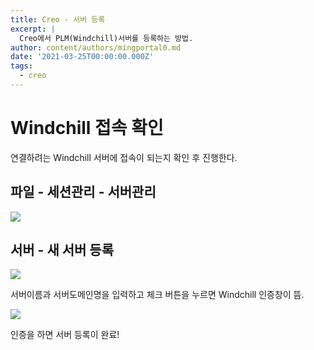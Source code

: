 ```yaml
---
title: Creo - 서버 등록
excerpt: |
  Creo에서 PLM(Windchill)서버를 등록하는 방법.
author: content/authors/mingportal0.md
date: '2021-03-25T00:00:00.000Z'
tags:
  - creo
---
```



# Windchill 접속 확인

연결하려는 Windchill 서버에 접속이 되는지 확인 후 진행한다.

## 파일 - 세션관리 - 서버관리

![](/uploads/image-20210325153916709.png)

## 서버 - 새 서버 등록

![](/uploads/image-20210430094945264.png)

서버이름과 서버도메인명을 입력하고 체크 버튼을 누르면 Windchill 인증창이 뜸.

![](/uploads/image-20210325154119260.png)

인증을 하면 서버 등록이 완료!
